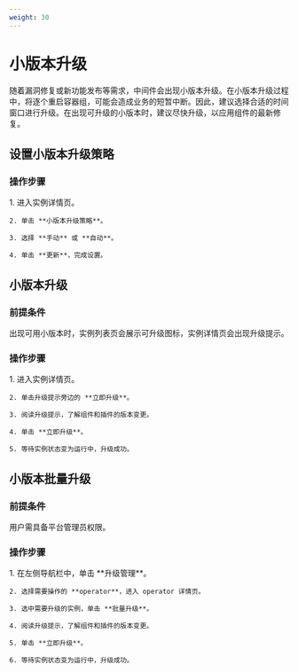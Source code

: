 ```yaml
---
weight: 30
---
```


# 小版本升级

随着漏洞修复或新功能发布等需求，中间件会出现小版本升级。在小版本升级过程中，将逐个重启容器组，可能会造成业务的短暂中断。因此，建议选择合适的时间窗口进行升级。在出现可升级的小版本时，建议尽快升级，以应用组件的最新修复。

## 设置小版本升级策略

### 操作步骤

<Tabs>
  <Tab label="Web Console">
    1. 进入实例详情页。
    
    2. 单击 **小版本升级策略**。
    
    3. 选择 **手动** 或 **自动**。
    
    4. 单击 **更新**，完成设置。
  </Tab>
</Tabs>

## 小版本升级

### 前提条件

出现可用小版本时，实例列表页会展示可升级图标，实例详情页会出现升级提示。

### 操作步骤

<Tabs>
  <Tab label="Web Console">
    1. 进入实例详情页。
    
    2. 单击升级提示旁边的 **立即升级**。
    
    3. 阅读升级提示，了解组件和插件的版本变更。
    
    4. 单击 **立即升级**。
    
    5. 等待实例状态变为运行中，升级成功。
  </Tab>
</Tabs>

## 小版本批量升级

### 前提条件

用户需具备平台管理员权限。

### 操作步骤

<Tabs>
  <Tab label="Web Console">
    1. 在左侧导航栏中，单击 **升级管理**。
    
    2. 选择需要操作的 **operator**，进入 operator 详情页。
    
    3. 选中需要升级的实例，单击 **批量升级**。
    
    4. 阅读升级提示，了解组件和插件的版本变更。
    
    5. 单击 **立即升级**。
    
    6. 等待实例状态变为运行中，升级成功。
  </Tab>
</Tabs>

